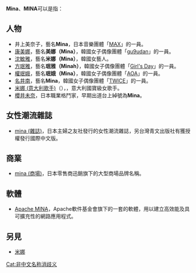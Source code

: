 {{NoteTA|G1=Software}}
{{不是|mira}}
'''Mina'''、'''MINA'''可以是指：

== 人物 ==
* 井上美奈子，藝名'''Mina'''，日本音樂團體「[[MAX_(日本音樂團體)|MAX]]」的一員。
* [[康美娜|康美娜]]，藝名'''美娜（Mina）'''，韓國女子偶像團體「[[gu9udan|gu9udan]]」的一員。
* [[沈敏雅|沈敏雅]]，藝名'''米娜（Mina）'''，韓國女藝人。
* [[方珉雅|方珉雅]]，藝名'''珉雅（Minah）'''，韓國女子偶像團體「[[Girl's_Day|Girl's Day]]」的一員。
* [[權珉娥|權珉娥]]，藝名'''珉娥（Mina）'''，韓國女子偶像團體「[[AOA_(韓國)|AOA]]」的一員。
* [[名井南|名井南]]，藝名'''Mina'''，韓國女子偶像團體「[[TWICE|TWICE]]」的一員。
* [[米娜_(意大利歌手)|米娜 (意大利歌手)]]（{{Lang|it|Mina Mazzini}}），{{Abbr|OMRI|意大利共和國功勛勳章}}，意大利國寶級女歌手。
* [[櫻井未奈|櫻井未奈]]，日本職業格鬥家，早期出道台上綽號為'''Mina'''。

== 女性潮流雜誌 ==
* [[mina_(雜誌)|mina (雜誌)]]，日本主婦之友社發行的女性潮流雜誌，另台灣青文出版社有獲授權發行國際中文版。

== 商業 ==
* [[mina_(商場)|mina (商場)]]，日本零售商迅銷旗下的大型商場品牌名稱。

== 軟體 ==
* [[Apache_MINA|Apache MINA]]，Apache軟件基金會旗下的一套的軟體，用以建立高效能及具可擴充性的網路應用程式。

== 另見 ==
* [[米娜|米娜]]

{{Disambig}}
[[Cat:非中文名称消歧义|Cat:非中文名称消歧义]]